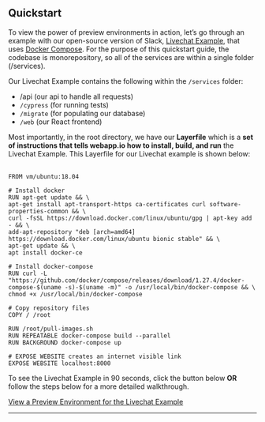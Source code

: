 
<br />
<br />

## Quickstart

To view the power of preview environments in action, let’s go through an example with our open-source version of Slack, [Livechat Example](https://github.com/webappio/livechat-example), that uses [Docker Compose](https://docs.docker.com/compose/). For the purpose of this quickstart guide, the codebase is monorepository, so all of the services are within a single folder (/services).

Our Livechat Example contains the following within the `/services` folder:

- /api (our api to handle all requests)
- `/cypress` (for running tests)
- `/migrate` (for populating our database)
- `/web` (our React frontend)

Most importantly, in the root directory, we have our **Layerfile** which is a **set of instructions that tells webapp.io how to install, build, and run** the Livechat Example. This Layerfile for our Livechat example is shown below:
<br />
<br />

```Layerfile
FROM vm/ubuntu:18.04

# Install docker
RUN apt-get update && \
apt-get install apt-transport-https ca-certificates curl software-properties-common && \
curl -fsSL https://download.docker.com/linux/ubuntu/gpg | apt-key add - && \
add-apt-repository "deb [arch=amd64] https://download.docker.com/linux/ubuntu bionic stable" && \
apt-get update && \
apt install docker-ce

# Install docker-compose
RUN curl -L "https://github.com/docker/compose/releases/download/1.27.4/docker-compose-$(uname -s)-$(uname -m)" -o /usr/local/bin/docker-compose && \
chmod +x /usr/local/bin/docker-compose

# Copy repository files
COPY / /root

RUN /root/pull-images.sh
RUN REPEATABLE docker-compose build --parallel
RUN BACKGROUND docker-compose up

# EXPOSE WEBSITE creates an internet visible link
EXPOSE WEBSITE localhost:8000

```

To see the Livechat Example in 90 seconds, click the button below **OR** follow the steps below for a more detailed walkthrough.

<a className="btn btn-lg btn-primary" href="/sign-up">View a Preview Environment for the Livechat Example</a>

<div className="section-spacing"></div>

<div className="section-spacing"></div>
<hr />
<div className="section-spacing"></div>